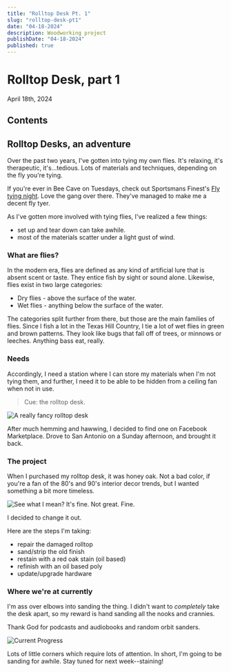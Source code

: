 ```yaml
---
title: "Rolltop Desk Pt. 1"
slug: "rolltop-desk-pt1"
date: "04-18-2024"
description: Woodworking project
publishDate: "04-18-2024"
published: true
---
```


# Rolltop Desk, part 1

April 18th, 2024

## Contents

## Rolltop Desks, an adventure

Over the past two years, I've gotten into tying my own flies. It's relaxing,
it's therapeutic, it's...tedious. Lots of materials and techniques, depending on
the fly you're tying.

If you're ever in Bee Cave on Tuesdays, check out Sportsmans Finest's
[Fly tying night](https://sportsmansfinest.com/fly-tying-night/). Love the gang
over there. They've managed to make me a decent fly tyer.

As I've gotten more involved with tying flies, I've realized a few things:

- set up and tear down can take awhile.
- most of the materials scatter under a light gust of wind.

### What are flies?

In the modern era, flies are defined as any kind of artificial lure that is
absent scent or taste. They entice fish by sight or sound alone. Likewise, flies
exist in two large categories:

- Dry flies - above the surface of the water.
- Wet flies - anything below the surface of the water.

The categories split further from there, but those are the main families of
flies. Since I fish a lot in the Texas Hill Country, I tie a lot of wet flies in
green and brown patterns. They look like bugs that fall off of trees, or minnows
or leeches. Anything bass eat, really.

### Needs

Accordingly, I need a station where I can store my materials when I'm not tying
them, and further, I need it to be able to be hidden from a ceiling fan when not
in use.

> Cue: the rolltop desk.

![A really fancy rolltop desk](/images/rolltopFancy.jpeg)

After much hemming and hawwing, I decided to find one on Facebook Marketplace.
Drove to San Antonio on a Sunday afternoon, and brought it back.

### The project

When I purchased my rolltop desk, it was honey oak. Not a bad color, if you're a
fan of the 80's and 90's interior decor trends, but I wanted something a bit
more timeless.

![See what I mean? It's fine. Not great. Fine.](/images/rolltopOriginal.jpg)

I decided to change it out.

Here are the steps I'm taking:

- repair the damaged rolltop
- sand/strip the old finish
- restain with a red oak stain (oil based)
- refinish with an oil based poly
- update/upgrade hardware

### Where we're at currently

I'm ass over elbows into sanding the thing. I didn't want to _completely_ take
the desk apart, so my reward is hand sanding all the nooks and crannies.

Thank God for podcasts and audiobooks and random orbit sanders.

![Current Progress](/images/sanded.jpeg)

Lots of little corners which require lots of attention. In short, I'm going to
be sanding for awhile. Stay tuned for next week--staining!
